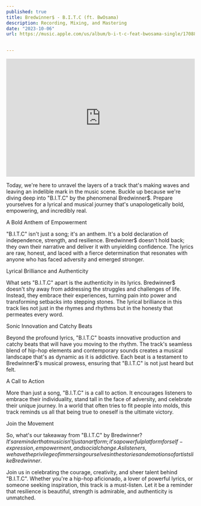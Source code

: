 ```yaml
---
published: true
title: Bredwinner$ - B.I.T.C (ft. BwOsama)
description: Recording, Mixing, and Mastering
date: "2023-10-06"
url: https://music.apple.com/us/album/b-i-t-c-feat-bwosama-single/1708864264

  
---
```


<iframe width="100%" height="315" src="https://www.youtube.com/embed/NHbG_unnYHM?si=GHyvBmhSXCiEVVlQ" title="YouTube video player" frameborder="0" allow="accelerometer; autoplay; clipboard-write; encrypted-media; gyroscope; picture-in-picture; web-share" allowfullscreen></iframe>

Today, we're here to unravel the layers of a track that's making waves and leaving an indelible mark in the music scene. Buckle up because we're diving deep into "B.I.T.C" by the phenomenal Bredwinner$. Prepare yourselves for a lyrical and musical journey that's unapologetically bold, empowering, and incredibly real.

A Bold Anthem of Empowerment

"B.I.T.C" isn't just a song; it's an anthem. It's a bold declaration of independence, strength, and resilience. Bredwinner$ doesn't hold back; they own their narrative and deliver it with unyielding confidence. The lyrics are raw, honest, and laced with a fierce determination that resonates with anyone who has faced adversity and emerged stronger.

Lyrical Brilliance and Authenticity

What sets "B.I.T.C" apart is the authenticity in its lyrics. Bredwinner$ doesn't shy away from addressing the struggles and challenges of life. Instead, they embrace their experiences, turning pain into power and transforming setbacks into stepping stones. The lyrical brilliance in this track lies not just in the rhymes and rhythms but in the honesty that permeates every word.

Sonic Innovation and Catchy Beats

Beyond the profound lyrics, "B.I.T.C" boasts innovative production and catchy beats that will have you moving to the rhythm. The track's seamless blend of hip-hop elements and contemporary sounds creates a musical landscape that's as dynamic as it is addictive. Each beat is a testament to Bredwinner$'s musical prowess, ensuring that "B.I.T.C" is not just heard but felt.

A Call to Action

More than just a song, "B.I.T.C" is a call to action. It encourages listeners to embrace their individuality, stand tall in the face of adversity, and celebrate their unique journey. In a world that often tries to fit people into molds, this track reminds us all that being true to oneself is the ultimate victory.

Join the Movement

So, what's our takeaway from "B.I.T.C" by Bredwinner$? It's a reminder that music isn't just an art form; it's a powerful platform for self-expression, empowerment, and social change. As listeners, we have the privilege of immersing ourselves in the stories and emotions of artists like Bredwinner$.

Join us in celebrating the courage, creativity, and sheer talent behind "B.I.T.C". Whether you're a hip-hop aficionado, a lover of powerful lyrics, or someone seeking inspiration, this track is a must-listen. Let it be a reminder that resilience is beautiful, strength is admirable, and authenticity is unmatched.